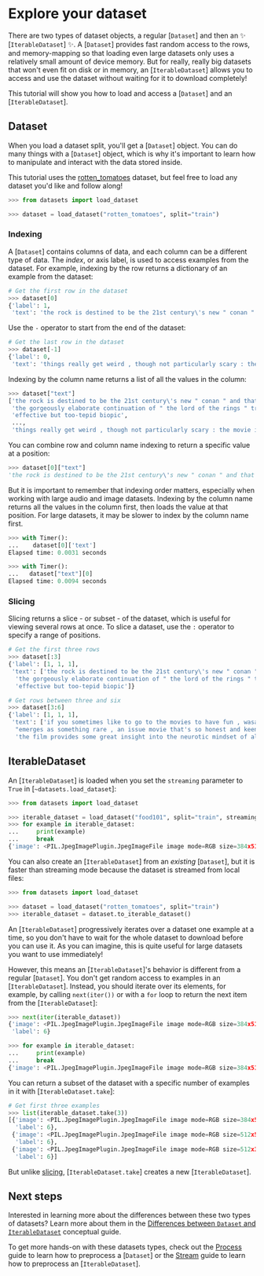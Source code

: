 # Explore your dataset

There are two types of dataset objects, a regular [`Dataset`] and then an ✨ [`IterableDataset`] ✨. A [`Dataset`] provides fast random access to the rows, and memory-mapping so that loading even large datasets only uses a relatively small amount of device memory. But for really, really big datasets that won't even fit on disk or in memory, an [`IterableDataset`] allows you to access and use the dataset without waiting for it to download completely!

This tutorial will show you how to load and access a [`Dataset`] and an [`IterableDataset`].

## Dataset

When you load a dataset split, you'll get a [`Dataset`] object. You can do many things with a [`Dataset`] object, which is why it's important to learn how to manipulate and interact with the data stored inside. 
 
This tutorial uses the [rotten_tomatoes](https://huggingface.co/datasets/rotten_tomatoes) dataset, but feel free to load any dataset you'd like and follow along!

```py
>>> from datasets import load_dataset

>>> dataset = load_dataset("rotten_tomatoes", split="train")
```

### Indexing

A [`Dataset`] contains columns of data, and each column can be a different type of data. The *index*, or axis label, is used to access examples from the dataset. For example, indexing by the row returns a dictionary of an example from the dataset:

```py
# Get the first row in the dataset
>>> dataset[0]
{'label': 1,
 'text': 'the rock is destined to be the 21st century\'s new " conan " and that he\'s going to make a splash even greater than arnold schwarzenegger , jean-claud van damme or steven segal .'}
```

Use the `-` operator to start from the end of the dataset:

```py
# Get the last row in the dataset
>>> dataset[-1]
{'label': 0,
 'text': 'things really get weird , though not particularly scary : the movie is all portent and no content .'}
```

Indexing by the column name returns a list of all the values in the column:

```py
>>> dataset["text"]
['the rock is destined to be the 21st century\'s new " conan " and that he\'s going to make a splash even greater than arnold schwarzenegger , jean-claud van damme or steven segal .',
 'the gorgeously elaborate continuation of " the lord of the rings " trilogy is so huge that a column of words cannot adequately describe co-writer/director peter jackson\'s expanded vision of j . r . r . tolkien\'s middle-earth .',
 'effective but too-tepid biopic',
 ...,
 'things really get weird , though not particularly scary : the movie is all portent and no content .']
```

You can combine row and column name indexing to return a specific value at a position:

```py
>>> dataset[0]["text"]
'the rock is destined to be the 21st century\'s new " conan " and that he\'s going to make a splash even greater than arnold schwarzenegger , jean-claud van damme or steven segal .'
```

But it is important to remember that indexing order matters, especially when working with large audio and image datasets. Indexing by the column name returns all the values in the column first, then loads the value at that position. For large datasets, it may be slower to index by the column name first.

```py
>>> with Timer():
...    dataset[0]['text']
Elapsed time: 0.0031 seconds

>>> with Timer():
...   dataset["text"][0]
Elapsed time: 0.0094 seconds
```

### Slicing

Slicing returns a slice - or subset - of the dataset, which is useful for viewing several rows at once. To slice a dataset, use the `:` operator to specify a range of positions. 

```py
# Get the first three rows
>>> dataset[:3]
{'label': [1, 1, 1],
 'text': ['the rock is destined to be the 21st century\'s new " conan " and that he\'s going to make a splash even greater than arnold schwarzenegger , jean-claud van damme or steven segal .',
  'the gorgeously elaborate continuation of " the lord of the rings " trilogy is so huge that a column of words cannot adequately describe co-writer/director peter jackson\'s expanded vision of j . r . r . tolkien\'s middle-earth .',
  'effective but too-tepid biopic']}

# Get rows between three and six
>>> dataset[3:6]
{'label': [1, 1, 1],
 'text': ['if you sometimes like to go to the movies to have fun , wasabi is a good place to start .',
  "emerges as something rare , an issue movie that's so honest and keenly observed that it doesn't feel like one .",
  'the film provides some great insight into the neurotic mindset of all comics -- even those who have reached the absolute top of the game .']}
```

## IterableDataset

An [`IterableDataset`] is loaded when you set the `streaming` parameter to `True` in [`~datasets.load_dataset`]:

```py
>>> from datasets import load_dataset

>>> iterable_dataset = load_dataset("food101", split="train", streaming=True)
>>> for example in iterable_dataset:
...     print(example)
...     break
{'image': <PIL.JpegImagePlugin.JpegImageFile image mode=RGB size=384x512 at 0x7F0681F5C520>, 'label': 6}
```

You can also create an [`IterableDataset`] from an *existing* [`Dataset`], but it is faster than streaming mode because the dataset is streamed from local files:

```py
>>> from datasets import load_dataset

>>> dataset = load_dataset("rotten_tomatoes", split="train")
>>> iterable_dataset = dataset.to_iterable_dataset()
```

An [`IterableDataset`] progressively iterates over a dataset one example at a time, so you don't have to wait for the whole dataset to download before you can use it. As you can imagine, this is quite useful for large datasets you want to use immediately!

However, this means an [`IterableDataset`]'s behavior is different from a regular [`Dataset`]. You don't get random access to examples in an [`IterableDataset`]. Instead, you should iterate over its elements, for example, by calling `next(iter())` or with a `for` loop to return the next item from the [`IterableDataset`]:

```py
>>> next(iter(iterable_dataset))
{'image': <PIL.JpegImagePlugin.JpegImageFile image mode=RGB size=384x512 at 0x7F0681F59B50>,
 'label': 6}

>>> for example in iterable_dataset:
...     print(example)
...     break
{'image': <PIL.JpegImagePlugin.JpegImageFile image mode=RGB size=384x512 at 0x7F7479DE82B0>, 'label': 6}
```

You can return a subset of the dataset with a specific number of examples in it with [`IterableDataset.take`]:

```py
# Get first three examples
>>> list(iterable_dataset.take(3))
[{'image': <PIL.JpegImagePlugin.JpegImageFile image mode=RGB size=384x512 at 0x7F7479DEE9D0>,
  'label': 6},
 {'image': <PIL.JpegImagePlugin.JpegImageFile image mode=RGB size=512x512 at 0x7F7479DE8190>,
  'label': 6},
 {'image': <PIL.JpegImagePlugin.JpegImageFile image mode=RGB size=512x383 at 0x7F7479DE8310>,
  'label': 6}]
```

But unlike [slicing](access/#slicing), [`IterableDataset.take`] creates a new [`IterableDataset`]. 

## Next steps

Interested in learning more about the differences between these two types of datasets? Learn more about them in the [Differences between `Dataset` and `IterableDataset`](about_mapstyle_vs_iterable) conceptual guide.

To get more hands-on with these datasets types, check out the [Process](process) guide to learn how to preprocess a [`Dataset`] or the [Stream](stream) guide to learn how to preprocess an [`IterableDataset`].